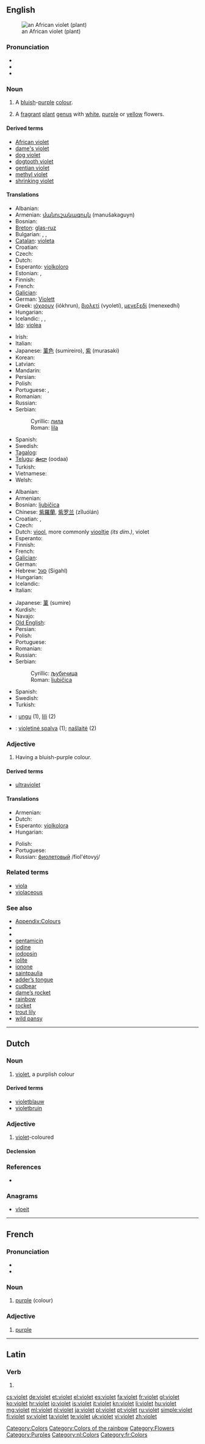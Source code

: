 {{also|Violet}}
==English==
{{wikipedia|violet}}
[[Image:Purple African Violet Top.JPG|thumb|an African violet (plant)]]

===Pronunciation===
* {{IPA|/ˈvaɪlɪt/|/ˈvaɪə.lɪt/|/ˈvaɪ.ə.lɪt/}}
* {{audio|en-uk-violet.ogg|Audio (UK)}}
* {{rhymes|aɪlɪt}}

===Noun===
{{en-noun}}

# A [[blue|bluish]]-[[purple]] [[colour]].
#: {{colour panel|7F00FF}}
#: {{colour panel|web violet|EE82EE}}
# A [[fragrant]] [[plant]] [[genus]] with [[white]], [[purple]] or [[yellow]] flowers.

====Derived terms====
* [[African violet]]
* [[dame's violet]]
* [[dog violet]]
* [[dogtooth violet]]
* [[gentian violet]]
* [[methyl violet]]
* [[shrinking violet]]

====Translations====
{{trans-top|colour}}
* Albanian: {{t|sq|vjollcë|xs=Albanian}}
* Armenian: [[մանուշակագույն]] (manušakaguyn)
* Bosnian: {{t-|bs|lila|f}}
* [[Breton]]: [[glas-ruz]]
* Bulgarian: {{t+|bg|виолетов|m}}, {{t+|bg|виолетова|f}}, {{t+|bg|виолетово|n}}
* [[Catalan]]: [[violeta]]
* Croatian: {{t|hr|ljubičica|f}}
* Czech: {{t|cs|fialový}}
* Dutch: {{t+|nl|violet}}
* Esperanto: [[violkoloro]]
* Estonian: {{t-|et|kannike}},  {{t-|et|lilla}}
* Finnish: {{t+|fi|violetti}}
* French: {{t+|fr|violet}}
* [[Galician]]: {{t+|gl|violeta|f|xs=Galician}}
* German: [[Violett]]
* Greek: [[ιόχρουν]] (iókhrun), [[βιολετί]] (vyoletí), [[μενεξεδί]] (menexedhí)
* Hungarian: {{t+|hu|ibolya}}
* Icelandic: {{t|is|fjólublár|m}}, {{t|is|fjólublá|f}}, {{t|is|fjólublátt|n}}
* [[Ido]]: [[violea]]
{{trans-mid}}
* Irish: {{t|ga|corcairghorm|xs=Irish}}
* Italian: {{t+|it|viola|m}}
* Japanese: [[菫色]] (sumireiro), [[紫]] (murasaki)
* Korean: {{t|ko|제비꽃|tr=jebiggoch|sc=Hang}}
* Latvian: {{t-|lv|violets|xs=Latvian}}
* Mandarin: {{t-|cmn|紫色|tr=jínsè|sc=Hani}}
* Persian: {{t+|fa|بنفش|tr=banafsh|xs=Persian}}
* Polish: {{t-|pl|fiolet|m}}
* Portuguese: {{t+|pt|violeta|m}}, {{t+|pt|lilás|m}}
* Romanian: {{t|ro|violetă|f}}
* Russian: {{t+|ru|фиолетовый|tr=fiolétovvyj}}
* Serbian:
*: Cyrillic: [[лила#Serbian|лила]] {{f}}
*: Roman: [[lila#Serbian|lila]] {{f}}
* Spanish: {{t+|es|violeta|f}}
* Swedish: {{t+|sv|violett}}
* [[Tagalog]]: {{t+|tl|lila|xs=Tagalog}}
* [[Telugu]]: [[ఊదా]] (oodaa)
* Turkish: {{t+|tr|mor}}
* Vietnamese: {{t|vi|tím|xs=Vietnamese}}
* Welsh: {{t|cy|fioled|f}}
{{trans-bottom}}

{{trans-top|plant}}
* Albanian: {{t|sq|vjollcë|xs=Albanian}}
* Armenian: {{t-|hy|մանուշակ|tr=manušak}}
* Bosnian: [[ljubičica#Bosnian|ljubičica]] {{f}}
* Chinese: [[紫羅蘭]], [[紫罗兰]] (zǐluólán)
* Croatian: {{t|hr|ljubičica}}, {{t|hr|ljubica}}
* Czech: {{t|cs|fialka|f}}
* Dutch: [[viool]], more commonly [[viooltje]] {{f}} ''(its dim.)'', violet
* Esperanto: {{t-|eo|violo|xs=Esperanto}}
* Finnish: {{t+|fi|orvokki}}
* French: {{t+|fr|violette|f}}
* [[Galician]]: {{t+|gl|violeta|f|xs=Galician}}
* German: {{t+|de|Veilchen|n}}
* Hebrew: [[סגל]] (Sigahl)
* Hungarian: {{t+|hu|ibolya}}
* Icelandic: {{t+|is|fjóla|f}}
* Italian: {{t+|it|viola|f}}
{{trans-mid}}
* Japanese: [[菫]] (sumire)
* Kurdish: {{ku-Arab|[[بنه‌وشه‌]]}}
* Navajo: {{tø|nv|tsédédééh}}
* [[Old English]]: {{t-|ang|æppelleaf|alt=æppellēaf|xs=Old English}}
* Persian: {{t-|fa|بنفشه|tr=banafša|xs=Persian}}
* Polish: {{t+|pl|fiołek|m}}
* Portuguese: {{t+|pt|violeta|f}}
* Romanian: {{t|ro|violetă|f}}
* Russian: {{t+|ru|фиалка|f|tr=fiálka}}
* Serbian:
*: Cyrillic: [[љубичица#Serbian|љубичица]] {{f}}
*: Roman: [[ljubičica#Serbian|ljubičica]] {{f}}
* Spanish: {{t+|es|violeta|f}}
* Swedish: {{t-|sv|viol|c}}
* Turkish: {{t+|tr|menekşe}}
{{trans-bottom}}

<!--Remove this section once all of the translations below have been moved into the tables above.-->
{{checktrans-top}}
* {{ttbc|id}}: [[ungu]] (1), [[lili]] (2)
* {{ttbc|lt}}: [[violetinė spalva]] {{f}} (1); [[našlaitė]] {{f}} (2)
{{trans-bottom}}

===Adjective===
{{en-adj|er}}

# Having a bluish-purple colour.

====Derived terms====
* [[ultraviolet]]

====Translations====
{{trans-top|having a bluish-purple color}}
* Armenian: {{t-|hy|մանուշակագույն|tr=manušakaguyn}}
* Dutch: {{t+|nl|violet}}
* Esperanto: [[violkolora]]
* Hungarian: {{t+|hu|ibolya}}
{{trans-mid}}
* Polish: {{t+|pl|fioletowy}}
* Portuguese: {{t+|pt|violeta}}
* Russian: [[фиолетовый]] /fiol'étovyj/
{{trans-bottom}}

===Related terms===
* [[viola]]
* [[violaceous]]

===See also===
* [[Appendix:Colours]]
* {{pedialite|Violet (color)}}
* {{pedialite|Viola (plant)}}
* [[gentamicin]]
* [[iodine]]
* [[iodopsin]]
* [[iolite]]
* [[ionone]]
* [[saintpaulia]]
* [[adder’s tongue]]
* [[cudbear]]
* [[dame’s rocket]]
* [[rainbow]]
* [[rocket]]
* [[trout lily]]
* [[wild pansy]]

[[Category:Colors]]
[[Category:Colors of the rainbow]]
[[Category:Flowers]]
[[Category:Purples]]

----

==Dutch==

===Noun===
{{nl-noun|violetten|dim=*}}

# [[#English|violet]], a purplish colour

====Derived terms====
* [[violetblauw]]
* [[violetbruin]]

===Adjective===
{{nl-adj|violetter}}

# [[#English|violet]]-coloured

====Declension====
{{nl-decl-adj|violette}}

===References===
* {{R:Koenen}}

===Anagrams===
* [[vloeit#Dutch|vloeit]]

[[Category:nl:Colors]]

----

==French==

===Pronunciation===
* {{IPA|/vjɔ.lɛ/|lang=fr}}
* {{audio|Fr-violet.ogg|Audio}}

===Noun===
{{infl|fr|noun|head=violet}}

# [[purple]] (colour)

===Adjective===
{{fr-adj|feminine=violette}}

# [[purple]]

[[Category:fr:Colors]]

----

==Latin==

===Verb===
{{la-verb-form|violet}}

# {{conjugation of|violo|violō|3|s|pres|act|sub|lang=la}}

[[cs:violet]]
[[de:violet]]
[[et:violet]]
[[el:violet]]
[[es:violet]]
[[fa:violet]]
[[fr:violet]]
[[gl:violet]]
[[ko:violet]]
[[hr:violet]]
[[io:violet]]
[[is:violet]]
[[it:violet]]
[[kn:violet]]
[[li:violet]]
[[hu:violet]]
[[mg:violet]]
[[ml:violet]]
[[nl:violet]]
[[ja:violet]]
[[pl:violet]]
[[pt:violet]]
[[ru:violet]]
[[simple:violet]]
[[fi:violet]]
[[sv:violet]]
[[ta:violet]]
[[te:violet]]
[[uk:violet]]
[[vi:violet]]
[[zh:violet]]